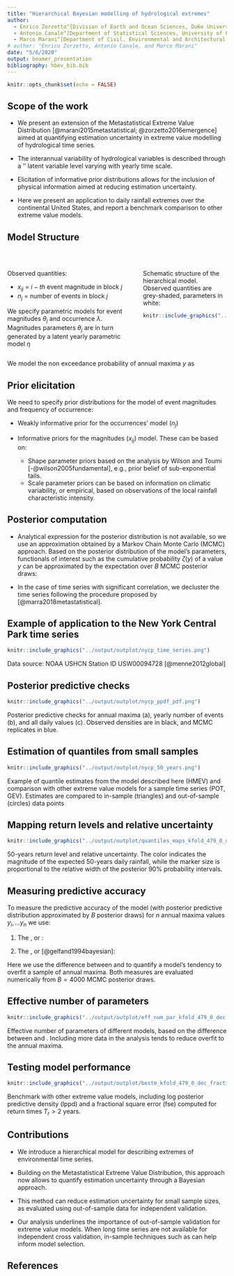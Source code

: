 ```yaml
---
title: "Hierarchical Bayesian modelling of hydrological extremes"
author: 
  - Enrico Zorzetto^[Division of Earth and Ocean Sciences, Duke University, Durham, NC \textcolor{blue}{enrico.zorzetto@duke.edu}]
  - Antonio Canale^[Department of Statistical Sciences, University of Padova, Padova, Italy]
  - Marco Marani^[Department of Civil, Environmental and Architectural Engineering, University of Padova, Padova, Italy]
# author: "Enrico Zorzetto, Antonio Canale, and Marco Marani"
date: "5/6/2020"
output: beamer_presentation
bibliography: hbev_bib.bib
---
```



```r
knitr::opts_chunk$set(echo = FALSE)
```


## Scope of the work

- We present an extension of the Metastatistical Extreme Value Distribution [@marani2015metastatistical; @zorzetto2016emergence] aimed at 
quantifying estimation uncertainty in extreme value modelling of hydrological time series.

- The interannual variability of hydrological variables
is described through a '\emph{slow}' latent variable level varying with yearly time scale.

- Elicitation of informative prior distributions allows for the inclusion of physical information aimed at reducing estimation uncertainty.

- Here we present an application to daily rainfall extremes over the continental United States, and report a benchmark comparison to other extreme value models.


## Model Structure


&nbsp;

::: columns

:::: column

Observed quantities:

- $x_{ij}$ = $i-th$ event magnitude in block $j$
- $n_j$ = number of events in block $j$

We specify parametric models for event magnitudes $\theta_j$ and occurrence $\lambda$.
Magnitudes parameters $\theta_j$ are in turn generated by a latent yearly parametric model $\eta$
::::

:::: column 

Schematic structure of the hierarchical model. Observed quantities are grey-shaded, parameters in white:
```r
knitr::include_graphics("../output/outplot/structure.png")
```

::::
:::

<!-- &nbsp; -->

We model the non exceedance probability of annual maxima $y$ as



\begin{equation*}
P(Y \le y \mid \lambda, \eta) = \sum_{n = 0}^{N_t} \int_{\Theta} F(y ; \theta)^{n} g(\theta; \eta) p(n; \lambda)d\theta.
\label{eq:zeta}
\end{equation*}

<!-- &nbsp; -->

## Prior elicitation

We need to specify prior distributions for the model of event magnitudes and frequency of occurrence:

- Weakly informative prior for the occurrences' model ($n_j$)

- Informative priors for the magnitudes ($x_{ij}$) model. These can be based on:
    * Shape parameter priors based on the analysis by Wilson and Toumi [-@wilson2005fundamental], e.g., prior belief of sub-exponential tails.
    * Scale parameter priors can be based on information on climatic variability, or empirical, based on observations of the local rainfall characteristic intensity.
    
## Posterior computation
    
- Analytical expression for the posterior distribution is not available, so we use an approximation obtained by a Markov Chain Monte Carlo (MCMC) approach. Based on the posterior distribution of the model's parameters, functionals of interest such as the cumulative probability $\zeta (y)$ of a value $y$ can be approximated by the expectation over $B$ MCMC posterior draws:


\begin{equation}
\hat{\zeta}_{MC}(y) =\frac{1}{B} \sum_{b=1}^{B} \hat{\zeta}^{(b)}(y).
\label{eq:zetaMC_s}
\end{equation}

- In the case of time series with significant correlation, we decluster the time series following the procedure proposed by [@marra2018metastatistical].


## Example of application to the New York Central Park time series


```r
knitr::include_graphics("../output/outplot/nycp_time_series.png")
```
Data source: NOAA USHCN Station ID USW00094728 [@menne2012global]

## Posterior predictive checks

```r
knitr::include_graphics("../output/outplot/nycp_ppdf_pdf.png")
```

Posterior predictive checks for annual maxima (a), yearly number of events (b), and all daily values (c). Observed densities are in black, and MCMC replicates in blue.

## Estimation of quantiles from small samples

```r
knitr::include_graphics("../output/outplot/nycp_50_years.png")
```
Example of quantile estimates from the model described here (HMEV) and comparison
with other extreme value models for a sample time series (POT, GEV). Estimates are compared 
to in-sample (triangles) and out-of-sample (circles) data points

## Mapping return levels and relative uncertainty

```r
knitr::include_graphics("../output/outplot/quantiles_maps_kfold_479_0_dec.png")
```

50-years return level and relative uncertainty. The color indicates the magnitude of the expected 50-years daily rainfall, while the marker size is proportional to the relative width of the posterior $90\%$ probability intervals.

## Measuring predictive accuracy

To measure the predictive accuracy of the model (with posterior predictive distribution approximated by $B$ posterior draws) for $n$ annual maxima values $y_i, \dots y_n$ we use:

<!-- is expressed by the \emph{expected log pointwise predictive density}, or \emph{elpd}, which reads \citep{gelman2013bayesian} -->

<!-- \begin{equation} -->
<!-- elpd = \sum_{i=1}^{n} \int p_t \left( \tilde{y_i} \right) \log{p \left( \tilde{y_i} \mid y \right)} d \tilde{y_i} -->
<!-- \label{eq:elpd} -->
<!-- \end{equation} -->
<!-- where the $p_t \left( \tilde{y_i} \right)$ are the unknown probability densities of the $\tilde{y_i}$ under the true model. A more accessible quantity is the  -->


1. The \emph{log pointwise predictive density}, or \emph{lppd}:
<!-- \begin{equation} -->
<!-- lppd = -\frac{1}{n}\sum_{i=1}^{n}  \int p( \tilde{y_i} \mid \theta) p(\theta \mid y) d \theta -->
<!-- \end{equation} -->
<!-- which can be directly estimated from $S$ draws from the posterior simulation as -->
\begin{equation}
    lppd = -\frac{1}{n}\sum_{i = 1}^{n} log \left( \frac{1}{B}\sum_{b = 1}^{B} p(y_i \lvert
    {\theta}^{(b)})\right)
\end{equation}

<!-- Given a sample of annual maxima $y_i,  \quad, i = 1, N$, we compute  -->
2. The \emph{log posterior marginal likelihood}, or \emph{lpml} [@gelfand1994bayesian]:

\begin{equation}
    lpml = -\frac{1}{n}\sum_{i = 1}^{n} \log{\left( \left[ \frac{1}{B} \sum_{b = 1}^{B} \frac{1}{p\left( y_i \mid
    \mathbf{\theta}^{\left(b\right)}\right)}\right]^{-1} \right)}
\end{equation}

<!-- \begin{equation} -->
<!--     lpml = -\frac{1}{n}\sum_{i = 1}^{n} \log{\left(  \left\{\int \frac{1}{p\left( y_i \mid -->
<!--         \mathbf{\theta}\right)} p \left( \mathbf{\theta} \mid -->
<!--     \mathbf{y_{-1}} \right) d \mathbf{\theta} \right\}^{-1} \right)} -->
<!-- \end{equation} -->

<!-- where we add the factor $-1/m$ to reduce its variation with sample size. -->
<!-- Here $CPO_i$ is the \emph{Conditional Predictive Ordinate} statistics introduced by -->
<!-- [@gelfand1992model] and [@gelfand1994bayesian], which estimates the -->
<!-- probability of observing a value $y_i$ given that $\mathbf{y}_{-i}$ has been -->
<!-- observed. $CPO_i$ can be obtained as follows: -->

<!-- \begin{equation} -->
<!--     CPO_i =  \left\{\int \frac{1}{p\left( y_i \mid -->
<!--         \mathbf{\theta}\right)} p \left( \mathbf{\theta} \mid -->
<!--     \mathbf{y_{-1}} \right) d \mathbf{\theta} \right\}^{-1} -->
<!-- \end{equation} -->

<!-- The CPO can be computed as the geometric mean of the likelihood of the data -->
<!-- (annual maxima) given the model. Sampling from the posterior, one can compute$CPO_i$ as follows:  -->

<!-- \begin{equation} -->
<!--     CPO_i = \left[ \frac{1}{B} \sum_{b = 1}^{B} \frac{1}{p\left( y_i \mid -->
<!--     \mathbf{\theta}^{\left(b\right)}\right)}\right]^{-1} -->
<!-- \end{equation} -->

Here we use the difference between \emph{lpml} and \emph{lppd} to quantify a model's tendency to overfit a sample of annual maxima. Both measures are evaluated numerically from $B = 4000$ MCMC posterior draws.

## Effective number of parameters

```r
knitr::include_graphics("../output/outplot/eff_num_par_kfold_479_0_dec.png")
```

Effective number of parameters of different models, based on the difference between \emph{lpml} and \emph{lppd}. Including more data in the analysis tends to reduce overfit to the annual maxima.

## Testing model performance

```r
knitr::include_graphics("../output/outplot/bestm_kfold_479_0_dec_fraction_stations.png")
```

Benchmark with other extreme value models, including log posterior predictive density (lppd) and a fractional square error (fse) computed for return times $T_r> 2$ years. 

## Contributions


- We introduce a hierarchical model for describing extremes of environmental time series.

- Building on the Metastatistical Extreme Value Distribution, this approach now allows to 
quantify estimation uncertainty through a Bayesian approach.

- This method can reduce estimation uncertainty for small sample sizes, as evaluated using out-of-sample data for independent validation. 

- Our analysis underlines the importance of out-of-sample validation for extreme value models. 
When long time series are not available for independent cross validation, in-sample techniques such as \emph{lpml} can help inform model selection.

## References {.allowframebreaks}

